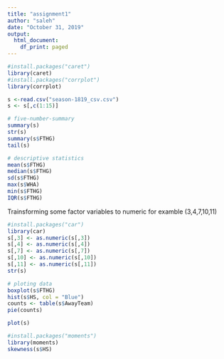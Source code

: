 ---
title: "assignment1"
author: "saleh"
date: "October 31, 2019"
output:
  html_document:
    df_print: paged
---

```{r}
#install.packages("caret")
library(caret)
#install.packages("corrplot")
library(corrplot)
```

```{r}
s <-read.csv("season-1819_csv.csv")
s <- s[,c(1:15)]

# five-number-summary
summary(s)
str(s)
summary(s$FTHG)
tail(s)

# descriptive statistics
mean(s$FTHG)
median(s$FTHG)
sd(s$FTHG)
max(s$WHA)
min(s$FTHG)
IQR(s$FTHG)
```
Trainsforming some factor variables to numeric for examble (3,4,7,10,11)
```{r}
#install.packages("car")
library(car)
s[,3] <- as.numeric(s[,3])
s[,4] <- as.numeric(s[,4])
s[,7] <- as.numeric(s[,7])
s[,10] <- as.numeric(s[,10])
s[,11] <- as.numeric(s[,11])
str(s)
```
```{r}
# ploting data
boxplot(s$FTHG)
hist(s$HS, col = "Blue")
counts <- table(s$AwayTeam)
pie(counts)
```


```{r}
plot(s)
```


```{r}
#install.packages("moments")
library(moments)
skewness(s$HS)
```

